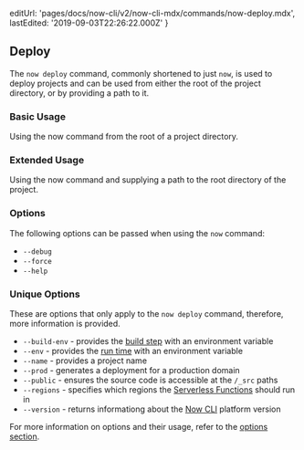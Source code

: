 
  editUrl: 'pages/docs/now-cli/v2/now-cli-mdx/commands/now-deploy.mdx',
  lastEdited: '2019-09-03T22:26:22.000Z'
}

## Deploy

The `now deploy` command, commonly shortened to just `now`, is used to deploy projects and can be used from either the root of the project directory, or by providing a path to it.

### Basic Usage

<Snippet dark text="now" />
<Caption>Using the <InlineCode>now</InlineCode> command from the root of a project directory.</Caption>

### Extended Usage

<Snippet dark text="now [path-to-project]" />
<Caption>Using the <InlineCode>now</InlineCode> command and supplying a path to the root directory of the project.</Caption>

### Options

The following options can be passed when using the `now` command:

- `--debug`
- `--force`
- `--help`

### Unique Options

These are options that only apply to the `now deploy` command, therefore, more information is provided.

- `--build-env` - provides the [build step](/docs/v2/build-step) with an environment variable
- `--env` - provides the [run time](/docs/v2/serverless-functions#env-and-secrets) with an environment variable
- `--name` - provides a project name
- `--prod` - generates a deployment for a production domain
- `--public` - ensures the source code is accessible at the `/_src` paths
- `--regions` - specifies which regions the [Serverless Functions](/docs/v2/serverless-functions) should run in
- `--version` - returns informationg about the [Now CLI](/download) platform version

For more information on options and their usage, refer to the [options section](#options).
